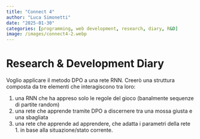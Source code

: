```yaml
---
title: "Connect 4"
author: "Luca Simonetti"
date: "2025-01-30"
categories: [programming, web development, research, diary, R&D]
image: /images/connect4-2.webp
---
```


# Research & Development Diary

Voglio applicare il metodo DPO a una rete RNN. Creerò una struttura composta da tre elementi che interagiscono tra loro:

1.  una RNN che ha appreso solo le regole del gioco (banalmente sequenze di partite random)
2.  una rete che apprende tramite DPO a discernere tra una mossa giusta e una sbagliata
3.  una rete che apprende ad apprendere, che adatta i parametri della rete 1. in base alla situazione/stato corrente.